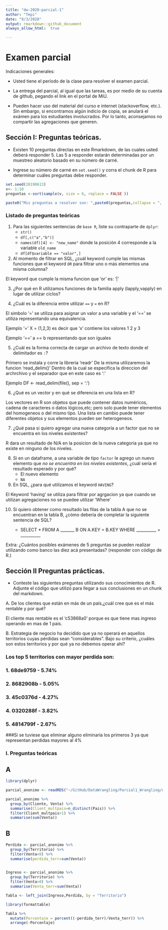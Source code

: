 ---
title: "dw-2020-parcial-1"
author: "Tepi"
date: "9/3/2020"
output: rmarkdown::github_document
always_allow_html:  true

---

# Examen parcial

Indicaciones generales:

* Usted tiene el período de la clase para resolver el examen parcial.
* La entrega del parcial, al igual que las tareas, es por medio de su cuenta de github, pegando el link en el portal de MiU.


* Pueden hacer uso del material del curso e internet (stackoverflow, etc.). Sin embargo, si encontramos algún indicio de copia, se anulará el exámen para los estudiantes involucrados. Por lo tanto, aconsejamos no compartir las agregaciones que generen. 

## Sección I: Preguntas teóricas.

* Existen 10 preguntas directas en este Rmarkdown, de las cuales usted deberá responder 5. Las 5 a responder estarán determinadas por un muestreo aleatorio basado en su número de carné.

* Ingrese su número de carné en  `set.seed()` y corra el chunk de R para determinar cuáles preguntas debe responder.


```{r, echo=TRUE, cache=TRUE}

set.seed(20190613) 
v<- 1:10
preguntas <-sort(sample(v, size = 6, replace = FALSE ))

paste0("Mis preguntas a resolver son: ",paste0(preguntas,collapse = ", "))

```


### Listado de preguntas teóricas

1. Para las siguientes sentencias de `base R`, liste su contraparte de `dplyr`:
    * `str()`
    * `df[,c("a","b")]`
    * `names(df)[4] <- "new_name"` donde la posición 4 corresponde a la variable `old_name`
    * `df[df$variable == "valor",]`
    
    
2. Al momento de filtrar en SQL, ¿cuál keyword cumple las mismas funciones que el keyword `OR`  para filtrar uno o más elementos una misma columna?

El keyword que cumple la misma funcion que 'or' es: '|' 

3. ¿Por qué en R utilizamos funciones de la familia apply (lapply,vapply) en lugar de utilizar ciclos?

4. ¿Cuál es la diferencia entre utilizar `==` y `=` en R?

El simbolo '=' se utiliza para asignar un valor a una variable y el '==' se utiliza representando una equivalencia. 

Ejemplo '='     X = (1,2,3)  es decir que 'x' contiene los valores 1 2 y 3

Ejemplo '=='       a == b  representando que son iguales

5. ¿Cuál es la forma correcta de cargar un archivo de texto donde el delimitador es `:`?

 Primero se instala y corre la libreria 'readr'
 De la misma utilizaremos la funcion 'read_delim()'
 Dentro de la cual se especifica la direccion del archrchivo y el separador que en este caso es ':'
 
 Ejemplo DF <- read_delim(file(), sep = ':')

6. ¿Qué es un vector y en qué se diferencia en una lista en R?

Los vectores en R son objetos que puede contener datos numéricos, cadena de caracteres o datos lógicos,etc; pero solo puede tener elementos del homogeneos o del mismo tipo. Una lista en cambio puede tener diferentes objetos y sus elementos pueden ser heterogeneos.

7. ¿Qué pasa si quiero agregar una nueva categoría a un factor que no se encuentra en los niveles existentes?

 R dara un resultado de N/A en la posicion de la nueva categoria ya que no existe en ninguno de los niveles.


8. Si en un dataframe, a una variable de tipo `factor` le agrego un nuevo elemento que *no se encuentra en los niveles existentes*, ¿cuál sería el resultado esperado y por qué?
    * El nuevo elemento
    * `NA`
9. En SQL, ¿para qué utilizamos el keyword `HAVING`?


El Keyword 'having' se utiliza para filtrar por agrgacion ya que cuando se utilizan agregaciones no se puedee utilizar 'Where'

10. Si quiero obtener como resultado las filas de la tabla A que no se encuentran en la tabla B, ¿cómo debería de completar la siguiente sentencia de SQL?

    * SELECT * FROM A _______ B ON A.KEY = B.KEY WHERE __________ = __________
  
Extra: ¿Cuántos posibles exámenes de 5 preguntas se pueden realizar utilizando como banco las diez acá presentadas?
(responder con código de R.)


## Sección II Preguntas prácticas.


* Conteste las siguientes preguntas utilizando sus conocimientos de R. Adjunte el código que utilizó para llegar a sus conclusiones en un chunk del markdown.

A. De los clientes que están en más de un país,¿cuál cree que es el más rentable y por qué?

El cliente mas rentable es el 'c53868a0' porque es que tiene mas ingreso operando en mas de 1 pais.

B. Estrategia de negocio ha decidido que ya no operará en aquellos territorios cuyas pérdidas sean "considerables". Bajo su criterio, ¿cuáles son estos territorios y por qué ya no debemos operar ahí?

### Los top 5 territorios con mayor perdida son: 
### 1. 68de9759	- 5.74%
### 2. 8682908b	- 	5.05%
### 3. 45c0376d	-	4.27%
### 4. 0320288f	 -	3.82%
### 5. 4814799f	- 2.67%

###Si se tuviese que eliminar alguno eliminaria los primeros 3 ya que representan perdidas mayores al 4%






### I. Preguntas teóricas


## A



```{r }
library(dplyr)

parcial_anonimo <- readRDS("~/GitHub/DataWrangling/Parcial1_Wrangling/data-wrangling-2020-parcial-1/parcial_anonimo.rds")

parcial_anonimo %>%
  group_by(Cliente, Venta) %>%
  summarise(Client_multpais=n_distinct(Pais)) %>% 
  filter(Client_multpais>1) %>% 
  summarise(sum(Venta))
```



## B

```{r }
Perdida <- parcial_anonimo %>% 
  group_by(Territorio) %>% 
  filter(Venta<0) %>% 
  summarise(perdida_terr=sum(Venta))
  
```
```{r}
Ingreso <- parcial_anonimo %>% 
  group_by(Territorio) %>% 
  filter(Venta>0) %>% 
  summarise(Venta_terr=sum(Venta))
```
```{r}
Tabla <- left_join(Ingreso,Perdida, by = "Territorio")
```

```{r}
library(formattable)

Tabla %>% 
  mutate(Porcentaje = percent((-perdida_terr)/Venta_terr)) %>% 
  arrange(-Porcentaje)
```

